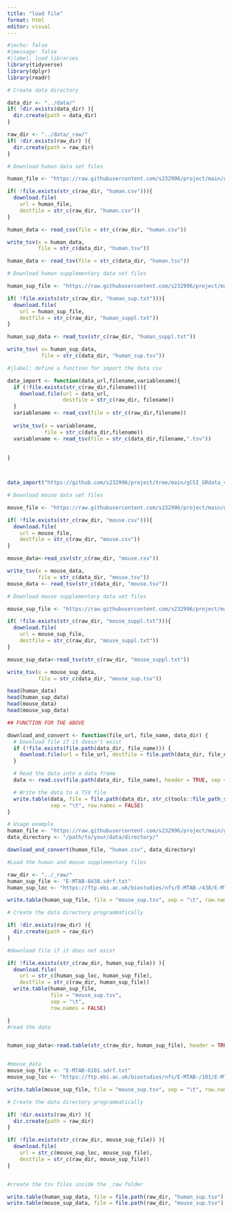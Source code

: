 ```yaml
---
title: "load file"
format: html
editor: visual
---
```


```r
#|echo: false
#|message: false
#|label: load libraries
library(tidyverse)
library(dplyr)
library(readr)
```

```r
# Create data directory 

data_dir <- "../data/"
if( !dir.exists(data_dir) ){
  dir.create(path = data_dir)
}

raw_dir <- "../data/_raw/"
if( !dir.exists(raw_dir) ){
  dir.create(path = raw_dir)
}
```

```r
# Download human data set files 

human_file <- "https://raw.githubusercontent.com/s232996/project/main/gCSI_GRdata_v1.3.tsv/data/human.csv"

if( !file.exists(str_c(raw_dir, "human.csv"))){
  download.file(
    url = human_file,
    destfile = str_c(raw_dir, "human.csv"))
}

human_data <- read_csv(file = str_c(raw_dir, "human.csv"))

write_tsv(x = human_data,
          file = str_c(data_dir, "human.tsv"))

human_data <- read_tsv(file = str_c(data_dir, "human.tsv")) 
```

```r
# Download human supplementary data set files 

human_sup_file <- "https://raw.githubusercontent.com/s232996/project/main/gCSI_GRdata_v1.3.tsv/data/human_suppl.txt"

if( !file.exists(str_c(raw_dir, "human_sup.txt"))){
  download.file(
    url = human_sup_file,
    destfile = str_c(raw_dir, "human_suppl.txt"))
}

human_sup_data <- read_tsv(str_c(raw_dir, "human_suppl.txt"))

write_tsv( x= human_sup_data,
           file = str_c(data_dir, "human_sup.tsv"))
```

```r
#|label: define a function for import the data csv

data_import <- function(data_url,filename,variablename){
  if (!file.exists(str_c(raw_dir,filename))){
    download.file(url = data_url,
                  destfile = str_c(raw_dir, filename))
  }
  variablename <- read_csv(file = str_c(raw_dir,filename))
  
  write_tsv(x = variablename,
            file = str_c(data_dir,filename))
  variablename <- read_tsv(file = str_c(data_dir,filename,".tsv"))
  
  
}



data_import("https://github.com/s232996/project/tree/main/gCSI_GRdata_v1.3.tsv/data/mouse.csv","mouse.csv", mouse_data)

```

```r
# Download mouse data set files 

mouse_file <- "https://raw.githubusercontent.com/s232996/project/main/gCSI_GRdata_v1.3.tsv/data/mouse.csv"

if( !file.exists(str_c(raw_dir, "mouse.csv"))){
  download.file(
    url = mouse_file,
    destfile = str_c(raw_dir, "mouse.csv"))
}

mouse_data<-read_csv(str_c(raw_dir, "mouse.csv"))

write_tsv(x = mouse_data,
          file = str_c(data_dir, "mouse.tsv"))
mouse_data <- read_tsv(str_c(data_dir, "mouse.tsv"))
```

```r
# Download mouse supplementary data set files 

mouse_sup_file <- "https://raw.githubusercontent.com/s232996/project/main/gCSI_GRdata_v1.3.tsv/data/mouse_suppl.txt"

if( !file.exists(str_c(raw_dir, "mouse_suppl.txt"))){
  download.file(
    url = mouse_sup_file,
    destfile = str_c(raw_dir, "mouse_suppl.txt"))
}

mouse_sup_data<-read_tsv(str_c(raw_dir, "mouse_suppl.txt"))

write_tsv(x = mouse_sup_data, 
          file = str_c(data_dir, "mouse_sup.tsv"))
```

```r
head(human_data)
head(human_sup_data)
head(mouse_data)
head(mouse_sup_data)
```

```r
## FUNCTION FOR THE ABOVE

download_and_convert <- function(file_url, file_name, data_dir) {
  # Download file if it doesn't exist
  if (!file.exists(file.path(data_dir, file_name))) {
    download.file(url = file_url, destfile = file.path(data_dir, file_name))
  }

  # Read the data into a data frame
  data <- read.csv(file.path(data_dir, file_name), header = TRUE, sep = ",")

  # Write the data to a TSV file
  write.table(data, file = file.path(data_dir, str_c(tools::file_path_sans_ext(file_name), ".tsv")),
              sep = "\t", row.names = FALSE)
}

# Usage example
human_file <- "https://raw.githubusercontent.com/s232996/project/main/gCSI_GRdata_v1.3.tsv/data/human.csv"
data_directory <- "/path/to/your/data/directory/"

download_and_convert(human_file, "human.csv", data_directory)
```

```r
#Load the human and mouse supplementary files

raw_dir <- "../_raw/"
human_sup_file <- "E-MTAB-8438.sdrf.txt"
human_sup_loc <- "https://ftp.ebi.ac.uk/biostudies/nfs/E-MTAB-/438/E-MTAB-8438/Files/"

write.table(human_sup_file, file = "mouse_sup.tsv", sep = "\t", row.names = FALSE)

# Create the data directory programmatically

if( !dir.exists(raw_dir) ){
  dir.create(path = raw_dir)
}

#download file if it does not exist

if( !file.exists(str_c(raw_dir, human_sup_file)) ){
  download.file(
    url = str_c(human_sup_loc, human_sup_file),
    destfile = str_c(raw_dir, human_sup_file))
  write.table(human_sup_file,
              file = "mouse_sup.tsv",
              sep = "\t",
              row.names = FALSE)

}
#read the data


human_sup_data<-read.table(str_c(raw_dir, human_sup_file), header = TRUE, sep = "\t")


#mouse_data
mouse_sup_file <- "E-MTAB-8101.sdrf.txt"
mouse_sup_loc <- "https://ftp.ebi.ac.uk/biostudies/nfs/E-MTAB-/101/E-MTAB-8101/Files/"

write.table(mouse_sup_file, file = "mouse_sup.tsv", sep = "\t", row.names = FALSE)

# Create the data directory programmatically

if( !dir.exists(raw_dir) ){
  dir.create(path = raw_dir)
}

if( !file.exists(str_c(raw_dir, mouse_sup_file)) ){
  download.file(
    url = str_c(mouse_sup_loc, mouse_sup_file),
    destfile = str_c(raw_dir, mouse_sup_file))
}


#create the tsv files inside the _raw folder

write.table(human_sup_data, file = file.path(raw_dir, "human_sup.tsv"), sep = "/t", row.names = FALSE)
write.table(mouse_sup_data, file = file.path(raw_dir, "mouse_sup.tsv"), sep = "/t", row.names = FALSE)
```
